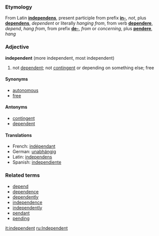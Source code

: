 ===Etymology===
From Latin '''[[independens]]''', present participle from prefix '''[[in-]]''', ''not'', plus '''[[dependens]]''', ''dependent'' or literally ''hanging from'', from verb '''[[dependere]]''', ''depend'', ''hang from'', from prefix '''[[de-]]''', ''from'' or ''concerning'', plus '''[[pendere]]''', ''hang''

===Adjective===
'''independent''' (more independent, most independent)

# not [[dependent]]; not [[contingent]] or depending on something else; free

====Synonyms====
*[[autonomous]]
*[[free]]

====Antonyms====
*[[contingent]]
*[[dependent]]

====Translations====
*French:  [[indépendant]]
*German:  [[unabhängig]]
*Latin: [[independens]]
*Spanish: [[independiente]]

===Related terms===
*[[depend]]
*[[dependence]]
*[[dependently]]
*[[independence]]
*[[independently]]
*[[pendant]]
*[[pending]]


[[it:independent]]
[[ru:Independent]]